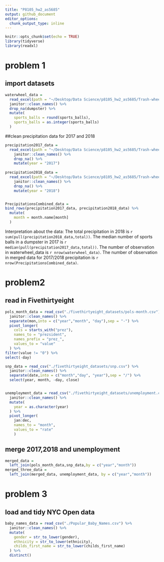```yaml
---
title: "P8105_hw2_as5685"
output: github_document
editor_options: 
  chunk_output_type: inline
---
```


```r
knitr::opts_chunk$set(echo = TRUE)
library(tidyverse)
library(readxl)
```
# problem 1
## import datasets 
```r
waterwheel_data =
  read_excel(path = "~/Desktop/Data Science/p8105_hw2_as5685/Trash-wheel-collection-totals-8-6-19.xlsx","Mr. Trash Wheel", range = ("A2:N408")) %>%
  janitor::clean_names() %>%
  drop_na(dumpster) %>% 
  mutate(
    sports_balls = round(sports_balls),
    sports_balls = as.integer(sports_balls)
  )
```


##clean precipitation data for 2017 and 2018
```r
precipitation2017_data =
  read_excel(path = "~/Desktop/Data Science/p8105_hw2_as5685/Trash-wheel-collection-totals-8-6-19.xlsx","2017 Precipitation", range = "A2:B14") %>%
    janitor::clean_names() %>%
    drop_na() %>% 
    mutate(year = "2017")
    
precipitation2018_data =
  read_excel(path = "~/Desktop/Data Science/p8105_hw2_as5685/Trash-wheel-collection-totals-8-6-19.xlsx","2018 Precipitation", range = "A2:B14") %>% 
    janitor::clean_names() %>%
    drop_na() %>% 
    mutate(year = "2018")


PrecipitationsCombined_data =
bind_rows(precipitation2017_data, precipitation2018_data) %>% 
  mutate(
    month = month.name[month]
  )
```
Interpretation about the data: 
The total precipitation in 2018 is `r sum(pull(precipitation2018_data,total))`.
The median number of sports balls in a dumpster in 2017 is `r median(pull(precipitation2017_data,total))`. 
The number of observation in waterwheel_data is `r nrow(waterwheel_data)`.
The number of observation in merged data for 2017/2018 precipitation is `r nrow(PrecipitationsCombined_data)`.


# problem2
## read in Fivethirtyeight
```r
pols_month_data = read_csv("./fivethirtyeight_datasets/pols-month.csv") %>%
  janitor::clean_names() %>%
  separate(mon,into = c("year","month", "day"),sep = "-") %>% 
  pivot_longer(
    cols = starts_with("prez"),
    names_to = "prezsident", 
    names_prefix = "prez_",
    values_to = "value"
  ) %>% 
filter(value != "0") %>% 
select(-day)

snp_data = read_csv("./fivethirtyeight_datasets/snp.csv") %>% 
  janitor::clean_names() %>% 
  separate(date,into = c("month","day", "year"),sep = "/") %>% 
  select(year, month, -day, close)


unemployment_data = read_csv("./fivethirtyeight_datasets/unemployment.csv") %>% 
  janitor::clean_names() %>% 
  mutate(
    year = as.character(year) 
  ) %>% 
  pivot_longer(
    jan:dec,
    names_to = "month",
    values_to = "rate"
    )
```

## merge 2017,2018 and unemployment  
```r
merged_data =
  left_join(pols_month_data,snp_data,by = c("year","month"))
merged_three_data = 
  left_join(merged_data, unemployment_data, by = c("year","month"))
```

# problem 3
## load and tidy NYC Open data 
```r
baby_names_data = read_csv("./Popular_Baby_Names.csv") %>% 
  janitor::clean_names() %>% 
  mutate(
    gender = str_to_lower(gender),
    ethnicity = str_to_lower(ethnicity),
    childs_first_name = str_to_lower(childs_first_name)
  ) %>% 
  distinct()

```


 
 
 






